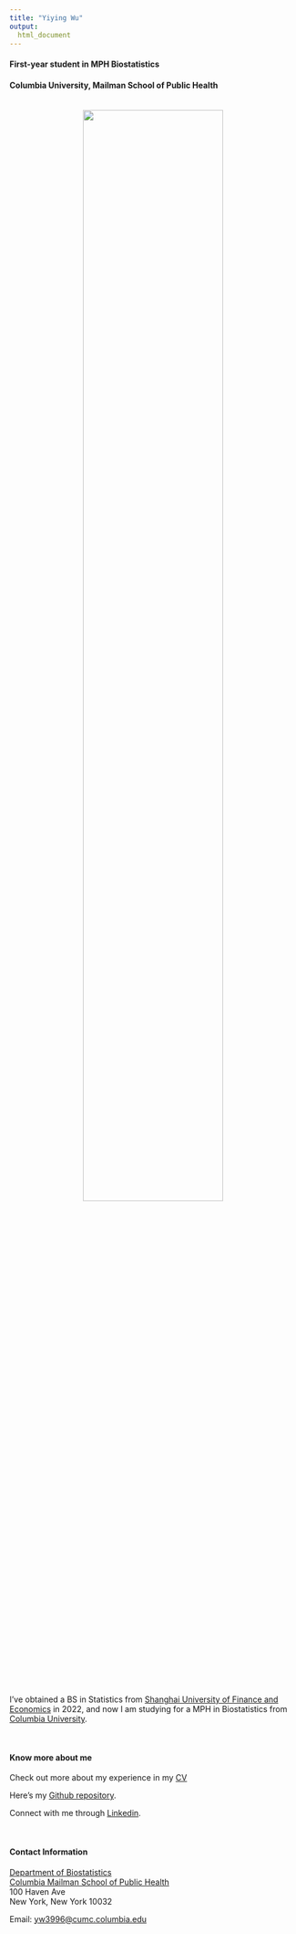 ```yaml
---
title: "Yiying Wu"
output: 
  html_document
---
```


####   First-year student in MPH Biostatistics <br>
####   Columbia University, Mailman School of Public Health

<br>
<center>
![](images/wyy.pic.jpg){width=70%}
</center>
<br>

I've obtained a BS in Statistics from [Shanghai University of Finance and Economics](https://english.sufe.edu.cn/) in 2022, and now I am studying for a MPH in Biostatistics from [Columbia University](https://www.mailman.columbia.edu/become-student/departments/biostatistics). 

<br>

#### Know more about me

Check out more about my experience in my [CV](./resources/Yiying-cv1.pdf)

Here's my [Github repository](http://github.com/wuyiying2018/).

Connect with me through [Linkedin](https://www.linkedin.com/in/yiying-wu-9a0bab251/).

<br>

#### Contact Information

[Department of Biostatistics](http://www.mailman.columbia.edu/academic-departments/biostatistics)  
[Columbia Mailman School of Public Health](http://www.mailman.columbia.edu/)  
100 Haven Ave
<br>
New York, New York 10032  


Email: [yw3996@cumc.columbia.edu](mailto:yw3996@cumc.columbia.edu)  







